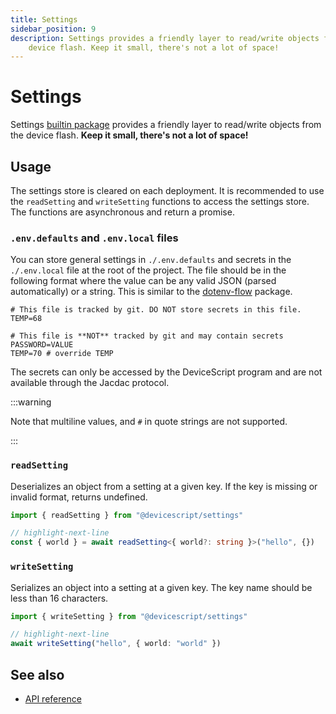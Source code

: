 ```yaml
---
title: Settings
sidebar_position: 9
description: Settings provides a friendly layer to read/write objects from the
    device flash. Keep it small, there's not a lot of space!
---
```


# Settings

Settings [builtin package](/developer/packages) provides a friendly layer to read/write objects from the device flash. **Keep it small, there's not a lot of space!**

## Usage

The settings store is cleared on each deployment. It is recommended to use the `readSetting` and `writeSetting` functions to access the settings store.
The functions are asynchronous and return a promise.

### `.env.defaults` and `.env.local` files

You can store general settings in `./.env.defaults` and secrets in the `./.env.local` file at the root of the project.
The file should be in the following format where the value can be any valid JSON (parsed automatically) or a string. This is similar to the [dotenv-flow](https://www.npmjs.com/package/dotenv-flow) package.

```env title="./.env.defaults"
# This file is tracked by git. DO NOT store secrets in this file.
TEMP=68
```

```env title="./.env.local"
# This file is **NOT** tracked by git and may contain secrets
PASSWORD=VALUE
TEMP=70 # override TEMP
```

The secrets can only be accessed by the DeviceScript program and are not available through the Jacdac protocol.

:::warning

Note that multiline values, and `#` in quote strings are not supported.

:::

### `readSetting`

Deserializes an object from a setting at a given key. If the key is missing or invalid format, returns undefined.

```ts
import { readSetting } from "@devicescript/settings"

// highlight-next-line
const { world } = await readSetting<{ world?: string }>("hello", {})
```

### `writeSetting`

Serializes an object into a setting at a given key. The key name should be less than 16 characters.

```ts
import { writeSetting } from "@devicescript/settings"

// highlight-next-line
await writeSetting("hello", { world: "world" })
```

## See also

-   [API reference](/api/settings/)
